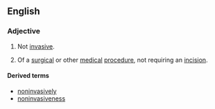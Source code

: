 ==English==
===Adjective===
{{en-adj|-}}

# Not [[invasive]].
# {{medicine}} Of a [[surgical]] or other [[medical]] [[procedure]], not requiring an [[incision]].

====Derived terms====
*[[noninvasively]]
*[[noninvasiveness]]